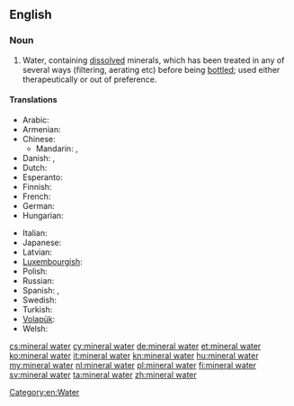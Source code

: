 ==English==
{{wikipedia}}

===Noun===
{{en-noun|sg=[[mineral]] [[water]]}}

# Water, containing [[dissolved]] minerals, which has been treated in any of several ways (filtering, aerating etc) before being [[bottle]]d; used either therapeutically or out of preference.

[[Category:en:Water]]

====Translations====
{{trans-top|water containing dissolved minerals}}
* Arabic: {{t|ar|ماء معدني|m|tr=maa' ma3diniy}}
* Armenian: {{t-|hy|հանքային ջուր|tr=hank’ayin ǰur}}
* Chinese:
** Mandarin: {{t-|cmn|礦泉水|sc=Hani}}, {{t-|cmn|矿泉水|tr=kuàngquán shuǐ|sc=Hani}}
* Danish: {{t-|da|danskvand|n|c}},  {{t|da|mineralvand|n|c}}
* Dutch: {{t-|nl|mineraalwater}}
* Esperanto: {{t-|eo|mineralakvo|xs=Esperanto}}
* Finnish: {{t-|fi|lähdevesi}}
* French: {{t+|fr|eau minérale|f}}
* German: {{t+|de|Mineralwasser|n}}
* Hungarian: {{t+|hu|ásványvíz}}
{{trans-mid}}
* Italian: {{t-|it|acqua minerale|f}}
* Japanese: {{t|ja|ミネラルウォーター|tr=mineraruwōtā}}
* Latvian: {{t|lv|mineralūdens|xs=Latvian}}
* [[Luxembourgish]]: {{t|lb|Mineralwaasser}}
* Polish: {{t-|pl|woda mineralna|f}}
* Russian: {{t+|ru|минеральная вода|f|tr=minerálnaja vodá}}
* Spanish: {{t|es|agua mineral|f}}, {{t|es|agua mineralizada|f}}
* Swedish: {{t+|sv|mineralvatten|n}}
* Turkish: {{t|tr|maden suyu}}
* [[Volapük]]: {{t|vo|minavat}}
* Welsh: {{t|cy|dŵr mineral|m}}
{{trans-bottom}}

[[cs:mineral water]]
[[cy:mineral water]]
[[de:mineral water]]
[[et:mineral water]]
[[ko:mineral water]]
[[it:mineral water]]
[[kn:mineral water]]
[[hu:mineral water]]
[[my:mineral water]]
[[nl:mineral water]]
[[pl:mineral water]]
[[fi:mineral water]]
[[sv:mineral water]]
[[ta:mineral water]]
[[zh:mineral water]]